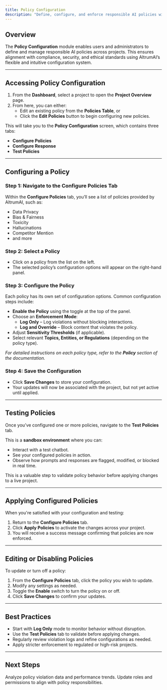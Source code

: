 ```yaml
---
title: Policy Configuration
description: "Define, configure, and enforce responsible AI policies within your projects"
---
```


## Overview

The **Policy Configuration** module enables users and administrators to define and manage responsible AI policies across projects. This ensures alignment with compliance, security, and ethical standards using AltrumAI’s flexible and intuitive configuration system.

---

## Accessing Policy Configuration

1. From the **Dashboard**, select a project to open the **Project Overview** page.
2. From here, you can either:
   - Edit an existing policy from the **Policies Table**, or
   - Click the **Edit Policies** button to begin configuring new policies.

This will take you to the **Policy Configuration** screen, which contains three tabs:
- **Configure Policies**
- **Configure Response**
- **Test Policies**

---

## Configuring a Policy

### Step 1: Navigate to the Configure Policies Tab

Within the **Configure Policies** tab, you’ll see a list of policies provided by AltrumAI, such as:
- Data Privacy
- Bias & Fairness
- Toxicity
- Hallucinations
- Competitor Mention
- and more

### Step 2: Select a Policy

- Click on a policy from the list on the left.
- The selected policy’s configuration options will appear on the right-hand panel.

### Step 3: Configure the Policy

Each policy has its own set of configuration options. Common configuration steps include:

- **Enable the Policy** using the toggle at the top of the panel.
- Choose an **Enforcement Mode**:
  - **Log Only** – Log violations without blocking interactions.
  - **Log and Override** – Block content that violates the policy.
- Adjust **Sensitivity Thresholds** (if applicable).
- Select relevant **Topics, Entities, or Regulations** (depending on the policy type).

 _For detailed instructions on each policy type, refer to the **Policy** section of the documentation._

### Step 4: Save the Configuration

- Click **Save Changes** to store your configuration.
- Your updates will now be associated with the project, but not yet active until applied.

---

## Testing Policies

Once you’ve configured one or more policies, navigate to the **Test Policies** tab.

This is a **sandbox environment** where you can:

- Interact with a test chatbot.
- See your configured policies in action.
- Observe how prompts and responses are flagged, modified, or blocked in real time.

This is a valuable step to validate policy behavior before applying changes to a live project.

---

## Applying Configured Policies

When you're satisfied with your configuration and testing:

1. Return to the **Configure Policies** tab.
2. Click **Apply Policies** to activate the changes across your project.
3. You will receive a success message confirming that policies are now enforced.

---

## Editing or Disabling Policies

To update or turn off a policy:

1. From the **Configure Policies** tab, click the policy you wish to update.
2. Modify any settings as needed.
3. Toggle the **Enable** switch to turn the policy on or off.
4. Click **Save Changes** to confirm your updates.

---

## Best Practices

- Start with **Log Only** mode to monitor behavior without disruption.
- Use the **Test Policies** tab to validate before applying changes.
- Regularly review violation logs and refine configurations as needed.
- Apply stricter enforcement to regulated or high-risk projects.

---

## Next Steps

<CardGroup cols={2}>
  <Card
    title="Review Reports"
    icon="chart-bar"
    href="/product-guide/generating-and-viewing-reports"
  >
    Analyze policy violation data and performance trends.
  </Card>
  <Card
    title="Manage Users"
    icon="user-gear"
    href="/product-guide/managing-users-and-permissions"
  >
    Update roles and permissions to align with policy responsibilities.
  </Card>
</CardGroup>
